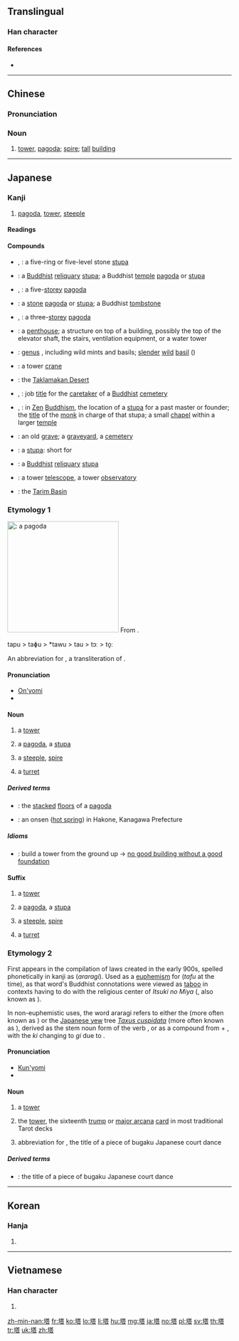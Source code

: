 {{also|墖}}
==Translingual==

===Han character===
{{Han char|rn=32|rad=土|as=10|sn=13|four=44161|canj=GTOR|ids=⿰土荅}}

====References====
* {{Han ref|kx=0235.140|dkj=05332|dj=0473.070|hdz=10460.060|uh=5854|ud=22612|bh=B6F0|bd=46832}}

----

==Chinese==
{{zh-forms}}

===Pronunciation===
{{zh-pron
|m=tǎ
|ma=Zh-ta.ogg
|c=taap3
|h=pfs=thap
|mn=thah
|w=4thaq
|mc=y
|oc=y
|cat=n
}}

===Noun===
{{zh-noun}}

# [[tower]], [[pagoda]]; [[spire]]; [[tall]] [[building]]

----

==Japanese==
{{wikipedia|lang=ja}}
{{wikipedia|Pagoda}}

===Kanji===
{{ja-kanji|grade=c|rs=土10|style=s|kyu=墖}}

# [[pagoda]], [[tower]], [[steeple]]

====Readings====
{{ja-readings
|on=[[とう]] (tō)
|kun={{qualifier|rare}} [[てら]] (tera), {{qualifier|rare}} [[おか]] (oka), [[あららぎ]] (araragi)
}}

====Compounds====
{{der-top|Compounds}}
* {{l|ja|五輪の石塔|tr=[[ごりんのせきとう]], gorin no sekitō}}, {{l|ja|五輪の塔|tr=[[ごりんのとう]], gorin no tō}}: a five-ring or five-level stone [[stupa]]
* {{l|ja|仏塔|tr=[[ぶっとう]], buttō}}: a [[Buddhist]] [[reliquary]] [[stupa]]; a Buddhist [[temple]] [[pagoda]] or [[stupa]]
* {{l|ja|五重塔}}, {{l|ja|五重の塔|tr=[[ごじゅうのとう]], gojū no tō}}: a five-[[storey]] [[pagoda]]
* {{l|ja|石塔|tr=[[せきとう]], sekitō}}: a [[stone]] [[pagoda]] or [[stupa]]; a Buddhist [[tombstone]]
* {{l|ja|三重塔}}, {{l|ja|三重の塔|tr=[[さんじゅうのとう]], sanjū no tō}}: a three-[[storey]] [[pagoda]]
* {{l|ja|塔屋|tr=[[とうや]], tōya}}: a [[penthouse]]; a structure on top of a building, possibly the top of the elevator shaft, the stairs, ventilation equipment, or a water tower
* {{l|ja|塔花|tr=[[とうばな]], tōbana}}: [[genus]] {{taxlink|Clinopodium|genus|noshow=1}}, including wild mints and basils; [[slender]] [[wild]] [[basil]] ({{taxlink|Clinopodium gracile|species|noshow=1}})
{{der-mid}}
* {{l|ja|塔型クレーン|tr=[[とうがたクレーン]], tōgata kurēn}}: a tower [[crane]]
* {{l|ja|塔克拉瑪干砂漠|tr=[[たくらまかんさばく]], Takuramakan Sabaku}}: the [[Taklamakan Desert]]
* {{l|ja|塔主}}, {{l|ja|塔司|tr=[[たっす]], tassu}}: job [[title]] for the [[caretaker]] of a [[Buddhist]] [[cemetery]]
* {{l|ja|塔頭}}, {{l|ja|塔中|tr=[[たっちゅう]], tatchū}}: in [[Zen]] [[Buddhism]], the location of a [[stupa]] for a past master or founder; the [[title]] of the [[monk]] in charge of that stupa; a small [[chapel]] within a larger [[temple]]
* {{l|ja|塔頭|tr=[[たっちょう]], tatchō}}: an old [[grave]]; a [[graveyard]], a [[cemetery]]
* {{l|ja|塔婆|tr=[[とうば]], tōba}}: a [[stupa]]: short for {{l|ja|卒塔婆|tr=''sotōba''}}
* {{l|ja|塔廟|tr=[[とうびょう]], tōbyō}}: a [[Buddhist]] [[reliquary]] [[stupa]]
* {{l|ja|塔望遠鏡|tr=[[とうぼうえんきょう]], tōbōenkyō}}: a tower [[telescope]], a tower [[observatory]]
* {{l|ja|塔里木|tr=[[タリム]], Tarimu}}: the [[Tarim Basin]]
{{der-bottom}}

===Etymology 1===
[[File:Chokeiji03s2048.jpg|thumb|250px|{{lang|ja|塔}}: a [[pagoda]]]]
From {{etyl|ltc|ja|sort=とう}} {{m|ltc|塔|tr=tɑp}}.

<span class="IPA">tapu > taɸu > *tawu > tau > tɔː > to̞ː</span>

An abbreviation for {{l|ja|卒塔婆|tr=''sotoba'', ''sotōba''}}, a transliteration of {{etyl|sa|ja|sort=とう}} {{m|sa|स्तूप||heap|tr=stūpa}} .

====Pronunciation====
* [[音読み|On'yomi]]
* {{IPA|lang=ja|/to.o/|[to̞ː]}}

====Noun====
{{ja-noun|とう|hhira=たふ}}

# {{qualifier|in general}} a [[tower]]
# {{qualifier|Buddhist}} a [[pagoda]], a [[stupa]]
# {{qualifier|Christian}} a [[steeple]], [[spire]]
# {{qualifier|of a castle or fortification}} a [[turret]]

=====Derived terms=====
{{der-top}}
* {{l|ja|塔の層|tr=[[とうのこし]], tō no koshi}}: the [[stacked]] [[floor]]s of a [[pagoda]]
* {{l|ja|塔ノ沢温泉|tr=[[とうのさわおんせん]], Tō no Sawa Onsen}}: an onsen ([[hot spring]]) in Hakone, Kanagawa Prefecture
{{der-bottom}}

=====Idioms=====
* {{l|ja|塔は下から組め|tr=[[とうはしたからくめ]], tō wa shita kara kume}}: build a tower from the ground up → [[no good building without a good foundation]]

====Suffix====
{{ja-pos|とう|suffix}}

# {{qualifier|in general}} a [[tower]]
# {{qualifier|Buddhist}} a [[pagoda]], a [[stupa]]
# {{qualifier|Christian}} a [[steeple]], [[spire]]
# {{qualifier|of a castle or fortification}} a [[turret]]

===Etymology 2===
First appears in the ''{{w|Engishiki}}'' compilation of laws created in the early 900s, spelled phonetically in kanji as {{lang|ja|阿良良伎}} (''araragi''). Used as a [[euphemism]] for {{lang|ja|塔}} (''tafu'' at the time), as that word's Buddhist connotations were viewed as [[taboo]] in contexts having to do with the religious center of ''Itsuki no Miya'' ({{l|ja|斎宮}}, also known as ''{{w|Saikū}}'').

In non-euphemistic uses, the word araragi refers to either the {{vern|wild onion}} (more often known as {{l|ja|ノビル|tr=''nobiru''}}) or the [[Japanese yew]] tree ''[[Taxus cuspidata]]'' (more often known as {{l|ja|イチイ|tr=''ichii''}}), derived as the stem noun form of the verb {{m|ja|荒らぐ|tr=araragu||to become rough, wild, violent}}, or as a compound from {{m|ja|粗|tr=arara||roughly, wildly}} + {{m|ja|木|tr=ki||tree}}, with the ''ki'' changing to ''gi'' due to {{rendaku|あららぎ}}.

====Pronunciation====
* [[訓読み|Kun'yomi]]
* {{IPA|lang=ja|/a.ra.ra.ɡi/|[äɽäɽäɡi]|[äɽäɽäŋi]}}

====Noun====
{{ja-noun|あららぎ}}

# a [[tower]]
# {{label|ja|sort=あららぎ|tarot}} the [[tower]], the sixteenth [[trump]] or [[major arcana]] [[card]] in most traditional Tarot decks
# abbreviation for {{l|ja|塔舞|tr=Araragimai}}, the title of a piece of bugaku Japanese court dance

=====Derived terms=====
* {{l|ja|塔舞|tr=[[あららぎまい]], Araragimai}}: the title of a piece of bugaku Japanese court dance

----

==Korean==

===Hanja===
{{ko-hanja|hangeul=[[탑]]|mr=t'ap}}

# {{defn|lang=ko|sort=土10}}

----

==Vietnamese==

===Han character===
{{vi-hantu|[[tháp]], [[thạp]], [[thóp]]|rs=土10}}

# {{defn|lang=vi|sort=土10}}

[[zh-min-nan:塔]]
[[fr:塔]]
[[ko:塔]]
[[lo:塔]]
[[li:塔]]
[[hu:塔]]
[[mg:塔]]
[[ja:塔]]
[[no:塔]]
[[pl:塔]]
[[sv:塔]]
[[th:塔]]
[[tr:塔]]
[[uk:塔]]
[[zh:塔]]